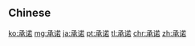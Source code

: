 {{also|承諾}}
==Chinese==
{{zh-see|承諾}}

[[ko:承诺]]
[[mg:承诺]]
[[ja:承诺]]
[[pt:承诺]]
[[tl:承诺]]
[[chr:承诺]]
[[zh:承诺]]